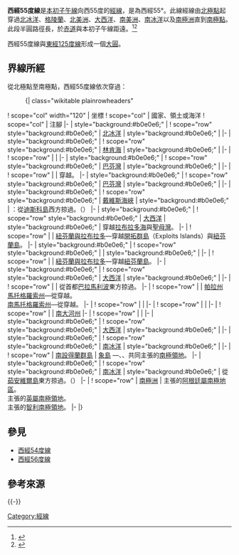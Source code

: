 {{NoteTA
|G1=地名
|G2=Toponym
}}
{{Location map-line|lon=-55}}
{{kml}}
'''西經55度線'''是[[本初子午線|本初子午線]]向西55度的[[經線|經線]]，是為西經55°。此線經線由[[北極點|北極點]]起穿過[[北冰洋|北冰洋]]、[[格陵蘭|格陵蘭]]、[[北美洲|北美洲]]、[[大西洋|大西洋]]、[[南美洲|南美洲]]、[[南冰洋|南冰洋]]以及[[南極洲|南極洲]]直到[[南極點|南極點]]。此段半圓路徑長{{convert|20003932|km}}，於[[赤道|赤道]]與本初子午線距{{convert|6123|km}}遠。<ref name="noaa">{{cite web
 | language  = en
 | url  = http://www.ngs.noaa.gov/PUBS_LIB/inverse.pdf
 | title  = Direct and Inverse Solutions of Geodesics on the Ellipsoid with application of nested equation
 | author  = T. Vincenty
 | date  = 1975-04
 | accessdate  = 2018-12-16
 | archive-date  = 2013-01-28
 | archive-url  = https://www.webcitation.org/6DzvSBPa5?url=http://www.ngs.noaa.gov/PUBS_LIB/inverse.pdf
 | dead-url  = no
 }}</ref><ref name="latlon">{{cite web
 | language = en
 | url = http://www.movable-type.co.uk/scripts/latlong-vincenty.html
 | title = Vincenty formula for distance between two Latitude/Longitude points
 | website = Movable type scripts
 | accessdate = 2017-05-17
 | archive-date = 2013-01-28
 | archive-url = https://www.webcitation.org/6DzvScM3g?url=http://www.movable-type.co.uk/scripts/latlong-vincenty.html
 | dead-url = yes
 }}</ref>

西經55度線與[[東經125度線|東經125度線]]形成一個[[大圓|大圓]]。

==界線所經==
從北極點至南極點，西經55度線依次穿過：

:{| class="wikitable plainrowheaders"
! scope="col" width="120" | 坐標
! scope="col" | 國家、領土或海洋
! scope="col" | 注腳
|-
| style="background:#b0e0e6;" | {{Coord|90|0|N|55|0|W|type:waterbody|name=Arctic Ocean}}
! scope="row" style="background:#b0e0e6;" | [[北冰洋|北冰洋]]
| style="background:#b0e0e6;" |
|-
| style="background:#b0e0e6;" | {{Coord|83|36|N|55|0|W|type:waterbody|name=Lincoln Sea}}
! scope="row" style="background:#b0e0e6;" | [[林肯海|林肯海]]
| style="background:#b0e0e6;" |
|-
| {{Coord|82|20|N|55|0|W|type:country|name=Greenland}}
! scope="row" | {{GRL}}
|
|-
| style="background:#b0e0e6;" | {{Coord|71|26|N|55|0|W|type:waterbody|name=Baffin Bay}}
! scope="row" style="background:#b0e0e6;" | [[巴芬灣|巴芬灣]]
| style="background:#b0e0e6;" |
|-
| {{Coord|70|29|N|55|0|W|type:country|name=Greenland}}
! scope="row" | {{GRL}}
| 穿越{{le|凯凯塔苏特塞克岛|Qeqertarsuatsiaq Island}}。
|-
| style="background:#b0e0e6;" | {{Coord|70|24|N|55|0|W|type:waterbody|name=Baffin Bay}}
! scope="row" style="background:#b0e0e6;" | [[巴芬灣|巴芬灣]]
| style="background:#b0e0e6;" |
|-
| style="background:#b0e0e6;" | {{Coord|70|0|N|55|0|W|type:waterbody|name=Davis Strait}}
! scope="row" style="background:#b0e0e6;" | [[戴維斯海峽|戴維斯海峽]]
| style="background:#b0e0e6;" | {{GRL}}：從[[迪斯科島|迪斯科島]]西方掠過。（{{Coord|69|42|N|54|59|W|type:isle|name=Disko Island}}）
|-
| style="background:#b0e0e6;" | {{Coord|60|0|N|55|0|W|type:waterbody|name=Atlantic Ocean}}
! scope="row" style="background:#b0e0e6;" | [[大西洋|大西洋]]
| style="background:#b0e0e6;" | 穿越[[拉布拉多海|拉布拉多海]]與[[聖母灣|聖母灣]]。
|-
| {{Coord|49|33|N|55|0|W|type:country|name=Canada}}
! scope="row" | {{CAN}}
| [[紐芬蘭與拉布拉多|紐芬蘭與拉布拉多]]—穿越[[開拓群島|開拓群島]]（Exploits Islands）與[[紐芬蘭島|紐芬蘭島]]。
|-
| style="background:#b0e0e6;" | {{Coord|47|25|N|55|0|W|type:waterbody|name=Fortune Bay}}
! scope="row" style="background:#b0e0e6;" | {{le|財富灣|Fortune Bay}}
| style="background:#b0e0e6;" |
|-
| {{Coord|47|30|N|55|0|W|type:country|name=Canada}}
! scope="row" | {{CAN}}
| [[紐芬蘭與拉布拉多|紐芬蘭與拉布拉多]]—穿越[[紐芬蘭島|紐芬蘭島]]{{le|比林半島|Burin Peninsula}}。
|-
| style="background:#b0e0e6;" | {{Coord|47|17|N|55|0|W|type:waterbody|name=Atlantic Ocean}}
! scope="row" style="background:#b0e0e6;" | [[大西洋|大西洋]]
| style="background:#b0e0e6;" |
|-
| {{Coord|6|0|N|55|0|W|type:country|name=Suriname}}
! scope="row" | {{SUR}}
| 從{{SUR}}首都[[巴拉馬利波|巴拉馬利波]]東方掠過。
|-
| {{Coord|2|35|N|55|0|W|type:country|name=Brazil}}
! scope="row" | {{BRA}} 
| [[帕拉州|帕拉州]]<br/> [[馬托格羅索州|馬托格羅索州]]—從{{Coord|9|33|S|55|0|W|type:adm1st|name=Mato Grosso}}穿越。<br/> [[南馬托格羅索州|南馬托格羅索州]]—從{{Coord|17|38|S|55|0|W|type:adm1st|name=Mato Grosso do Sul}}穿越。
|-
| {{Coord|23|57|S|55|0|W|type:country|name=Paraguay}}
! scope="row" | {{PRY}}
|
|-
| {{Coord|26|47|S|55|0|W|type:country|name=Argentina}}
! scope="row" | {{ARG}}
|
|-
| {{Coord|27|47|S|55|0|W|type:country|name=Brazil}}
! scope="row" | {{BRA}}
| [[南大河州|南大河州]]
|-
| {{Coord|31|18|S|55|0|W|type:country|name=Uruguay}}
! scope="row" | {{URY}}
|
|-
| style="background:#b0e0e6;" | {{Coord|34|55|S|55|0|W|type:waterbody|name=Atlantic Ocean}}
! scope="row" style="background:#b0e0e6;" | [[大西洋|大西洋]]
| style="background:#b0e0e6;" |
|-
| style="background:#b0e0e6;" | {{Coord|60|0|S|55|0|W|type:waterbody|name=Southern Ocean}}
! scope="row" style="background:#b0e0e6;" | [[南冰洋|南冰洋]]
| style="background:#b0e0e6;" |
|-
| {{Coord|61|2|S|55|0|W|type:country|name=South Shetland Islands}}
! scope="row" | [[南設得蘭群島|南設得蘭群島]]
| [[象島_(南極洲)|象島]] —{{ARG}}、{{CHI}}、{{UK}}共同主張的[[南極領地|南極領地]]。
|-
| style="background:#b0e0e6;" | {{Coord|61|8|S|55|0|W|type:waterbody|name=Southern Ocean}}
! scope="row" style="background:#b0e0e6;" | [[南冰洋|南冰洋]]
| style="background:#b0e0e6;" | 從[[茹安維爾島|茹安維爾島]]東方掠過。（{{Coord|63|18|S|55|1|W|type:isle|name=Joinville Island}}）
|-
| {{Coord|76|30|S|55|0|W|type:country|name=Antarctica}}
! scope="row" | [[南極洲|南極洲]]
| {{ARG}}主張的[[阿根廷屬南極地區|阿根廷屬南極地區]]。<br> {{UK}}主張的[[英屬南極領地|英屬南極領地]]。<br> {{CHI}}主張的[[智利南極領地|智利南極領地]]。
|-
|}

==參見==
*[[西經54度線|西經54度線]]
*[[西經56度線|西經56度線]]

==參考來源==
{{reflist}}
{{-}}
{{geographical coordinates|state=collapsed}}

[[Category:經線|Category:經線]]